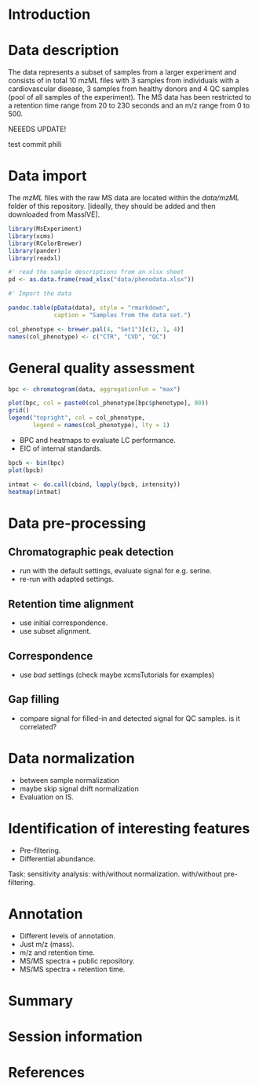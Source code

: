 

# Introduction

# Data description

The data represents a subset of samples from a larger experiment and consists of
in total 10 mzML files with 3 samples from individuals with a cardiovascular
disease, 3 samples from healthy donors and 4 QC samples (pool of all samples of
the experiment). The MS data has been restricted to a retention time range from
20 to 230 seconds and an m/z range from 0 to 500. 

NEEEDS UPDATE!

test commit phili

# Data import


The *mzML* files with the raw MS data are located within the *data/mzML* folder
of this repository. [ideally, they should be added and then downloaded from
MassIVE].

```r
library(MsExperiment)
library(xcms)
library(RColorBrewer)
library(pander)
library(readxl)

#' read the sample descriptions from an xlsx sheet
pd <- as.data.frame(read_xlsx("data/phenodata.xlsx"))

#' Import the data
```

```r
pandoc.table(pData(data), style = "rmarkdown",
             caption = "Samples from the data set.")
```

```r
col_phenotype <- brewer.pal(4, "Set1")[c(2, 1, 4)]
names(col_phenotype) <- c("CTR", "CVD", "QC")
```

# General quality assessment

```r
bpc <- chromatogram(data, aggregationFun = "max")
```

```r
plot(bpc, col = paste0(col_phenotype[bpc$phenotype], 80))
grid()
legend("topright", col = col_phenotype,
       legend = names(col_phenotype), lty = 1)
```

- BPC and heatmaps to evaluate LC performance.
- EIC of internal standards.

```r
bpcb <- bin(bpc)
plot(bpcb)

intmat <- do.call(cbind, lapply(bpcb, intensity))
heatmap(intmat)
```

# Data pre-processing

## Chromatographic peak detection

- run with the default settings, evaluate signal for e.g. serine.
- re-run with adapted settings.

## Retention time alignment

- use initial correspondence.
- use subset alignment.

## Correspondence

- use *bad* settings (check maybe xcmsTutorials for examples)

## Gap filling

- compare signal for filled-in and detected signal for QC samples. is it
  correlated?
  

# Data normalization

- between sample normalization
- maybe skip signal drift normalization
- Evaluation on IS.

# Identification of interesting features

- Pre-filtering.
- Differential abundance.

Task: sensitivity analysis: with/without normalization. with/without
pre-filtering.


# Annotation

- Different levels of annotation.
- Just m/z (mass).
- m/z and retention time.
- MS/MS spectra + public repository.
- MS/MS spectra + retention time.

# Summary

# Session information

# References

